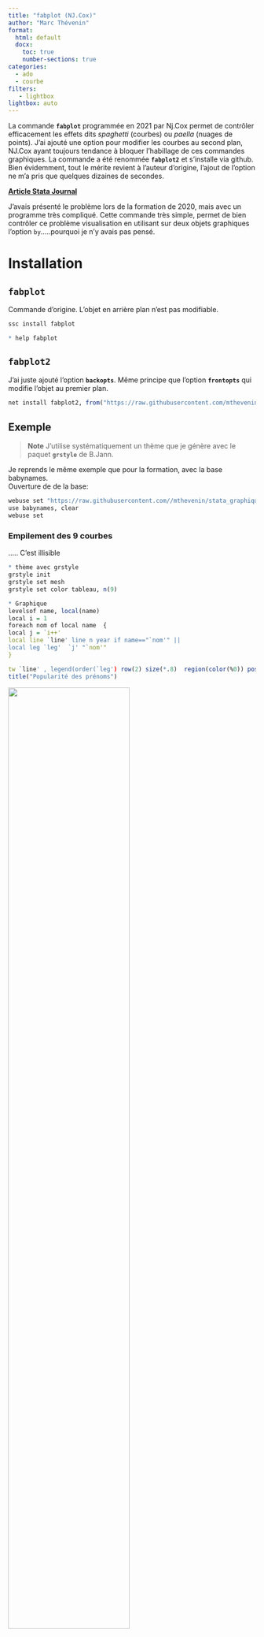 ```yaml
---
title: "fabplot (NJ.Cox)"
author: "Marc Thévenin"
format: 
  html: default
  docx:
    toc: true
    number-sections: true
categories:
  - ado
  - courbe
filters:
   - lightbox
lightbox: auto
---
```



La commande **`fabplot`** programmée en 2021 par Nj.Cox permet de contrôler efficacement les effets dits *spaghetti* (courbes) ou *paella* (nuages de points). J'ai ajouté une option pour modifier les courbes au second plan, NJ.Cox ayant toujours tendance à bloquer l'habillage de ces commandes graphiques. La commande a été renommée **`fabplot2`** et s'installe via github. Bien évidemment, tout le mérite revient à l'auteur d'origine, l'ajout de l'option ne m'a pris que quelques dizaines de secondes.

[**Article Stata Journal**](https://journals.sagepub.com/doi/full/10.1177/1536867X211025838) 

J'avais présenté le problème lors de la formation de 2020, mais avec un programme très compliqué. Cette commande très simple, permet de bien contrôler ce problème visualisation en utilisant sur deux objets graphiques l'option `by`.....pourquoi je n'y avais pas pensé.


# Installation

## `fabplot`

Commande d'origine. L'objet en arrière plan n'est pas modifiable.

```r
ssc install fabplot

* help fabplot
```

## `fabplot2`

J'ai juste ajouté l'option **`backopts`**. Même principe que l'option **`frontopts`** qui modifie l'objet au premier plan.

```r
net install fabplot2, from("https://raw.githubusercontent.com/mthevenin/stata_graphiques/master/ressources/fabplot2/") replace
```

## Exemple


> **Note** J'utilise systématiquement un thème  que je génère avec le paquet **`grstyle`** de B.Jann.  


Je reprends le même exemple que pour la formation, avec la base babynames.  
Ouverture de de la base:  

```r
webuse set "https://raw.githubusercontent.com//mthevenin/stata_graphiques/master/ressources/fabplot2"
use babynames, clear
webuse set
```

### Empilement des 9 courbes

..... C'est illisible

```r
* thème avec grstyle
grstyle init 
grstyle set mesh
grstyle set color tableau, n(9)

* Graphique
levelsof name, local(name)
local i = 1
foreach nom of local name  {
local j = `i++'	
local line `line' line n year if name=="`nom'" ||		
local leg `leg'  `j' "`nom'"
}

tw `line' , legend(order(`leg') row(2) size(*.8)  region(color(%0)) pos(11)) ytitle("") ylabel(0(20000)100000, angle(0)) ///
title("Popularité des prénoms")
```

![](g1.png){width=70%}

# Small-Multiple avec fabplot

Avec un graphique de type statique, une solution à priviliégier serait un graphique de type ***small-multiple*** en conservant les autres courbes en arrière plan. Avec Stata, ce type de graphique est exécuté avec l'option **`by()`**. 

## Syntaxe allégée

**`fabplot[2] command yvar xvar [if] [in], by(byvar [,byopts]) [frontopts() backopts()] ....`**

* `fabplot[2]`: `fabplot` ou `fabplot2`
* `command`: **line** ou **scatter**
* `by(byvar [,opts)]`: indiquer à minima la variable catégorielle qui produira chaque sous graphique. Beaucoup d'options du graphique entre sans cette option, comme les titres ou la couleur du background
* `frontopts`: les options de l'objet graphique en relief, comme la couleur et l'épaisseur de la courbe ou des marqueurs
* `backopts`: avec `fabplot2` seulement, les options de l'objet graphique en arrière plan.

## Application

```r
#delimit ;

fabplot2 line n year, 
by(name, title("Popularité des prénoms", pos(11))) 

frontopts(lw(*2) lc("45 178 125")) 
backopts(lw(*.5) lc(gs9)) 

ytitle("")  ylabel(0(20000)100000, labsize(*.8) glw(*.5))
; 

#delimit cr
```

![](g2.png){width=70%}


[**Programme .do**](https://github.com/mthevenin/stata_graphiques/blob/main/ressources/fabplot/prog_fabplot.do) 




